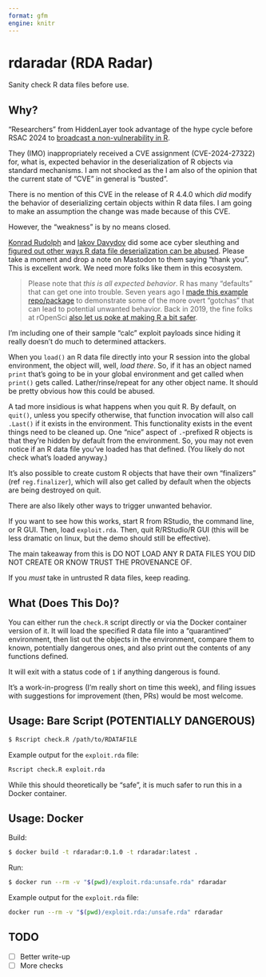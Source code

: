 ```yaml
---
format: gfm
engine: knitr
---
```


# rdaradar (RDA Radar)

Sanity check R data files before use.

## Why?

"Researchers" from HiddenLayer took advantage of the hype cycle before RSAC 2024 to [broadcast a non-vulnerability in R](https://hiddenlayer.com/research/r-bitrary-code-execution/).

They (IMO) inappropriately received a CVE assignment (CVE-2024-27322) for, what is, expected behavior in the deserialization of R objects via standard mechanisms. I am not shocked as the I am also of the opinion that the current state of "CVE" in general is "busted".

There is no mention of this CVE in the release of R 4.4.0 which _did_ modify the behavior of deserializing certain objects within R data files. I am going to make an assumption the change was made because of this CVE.

However, the "weakness" is by no means closed.

[Konrad Rudolph](https://mastodon.social/@klmr#.) and [Iakov Davydov](https://mstdn.science/@idavydov#.) did some ace cyber sleuthing and [figured out other ways R data file deserialization can be abused](https://mastodon.social/@klmr/112360501388055184). Please take a moment and drop a note on Mastodon to them saying "thank you". This is excellent work. We need more folks like them in this ecosystem.

>Please note that _this is all expected behavior_. R has many "defaults" that can get one into trouble. Seven years ago I [made this example repo/package](https://github.com/hrbrmstr/rpwnd/) to demonstrate some of the more overt "gotchas" that can lead to potential unwanted behavior. Back in 2019, the fine folks at rOpenSci [also let us poke at making R a bit safer](https://ropensci.org/blog/2019/04/09/commcall-may2019/#resources). 


I'm including one of their sample "calc" exploit payloads since hiding it really doesn't do much to determined attackers.

When you `load()` an R data file directly into your R session into the global environment, the object will, well, _load there_. So, if it has an object named `print` that's going to be in your global environment and get called when `print()` gets called. Lather/rinse/repeat for any other object name. It should be pretty obvious how this could be abused.

A tad more insidious is what happens when you quit R. By default, on `quit()`, unless you specify otherwise, that function invocation will also call `.Last()` if it exists in the environment. This functionality exists in the event things need to be cleaned up. One "nice" aspect of `.`-prefixed R objects is that they're hidden by default from the environment. So, you may not even notice if an R data file you've loaded has that defined. (You likely do not check what's loaded anyway.)

It's also possible to create custom R objects that have their own "finalizers" (ref `reg.finalizer`), which will also get called by default when the objects are being destroyed on quit.

There are also likely other ways to trigger unwanted behavior. 

If you want to see how this works, start R from RStudio, the command line, or R GUI. Then, load `exploit.rda`. Then, quit R/RStudio/R GUI (this will be less dramatic on linux, but the demo should still be effective).

The main takeaway from this is DO NOT LOAD ANY R DATA FILES YOU DID NOT CREATE OR KNOW TRUST THE PROVENANCE OF.

If you _must_ take in untrusted R data files, keep reading.

## What (Does This Do)?

You can either run the `check.R` script directly or via the Docker container version of it. It will load the specified R data file into a "quarantined" environment, then list out the objects in the environment, compare them to known, potentially dangerous ones, and also print out the contents of any functions defined.

It will exit with a status code of `1` if anything dangerous is found.

It's a work-in-progress (I'm really short on time this week), and filing issues with suggestions for improvement (then, PRs) would be most welcome.

## Usage: Bare Script (POTENTIALLY DANGEROUS)

```bash
$ Rscript check.R /path/to/RDATAFILE
```

Example output for the `exploit.rda` file:

```bash
Rscript check.R exploit.rda
```

While this should theoretically be "safe", it is much safer to run this in a Docker container.

## Usage: Docker

Build:

```bash
$ docker build -t rdaradar:0.1.0 -t rdaradar:latest .  
```

Run:

```bash
$ docker run --rm -v "$(pwd)/exploit.rda:unsafe.rda" rdaradar 
```

Example output for the `exploit.rda` file:

```bash
docker run --rm -v "$(pwd)/exploit.rda:/unsafe.rda" rdaradar 
```

## TODO

- [ ] Better write-up
- [ ] More checks
